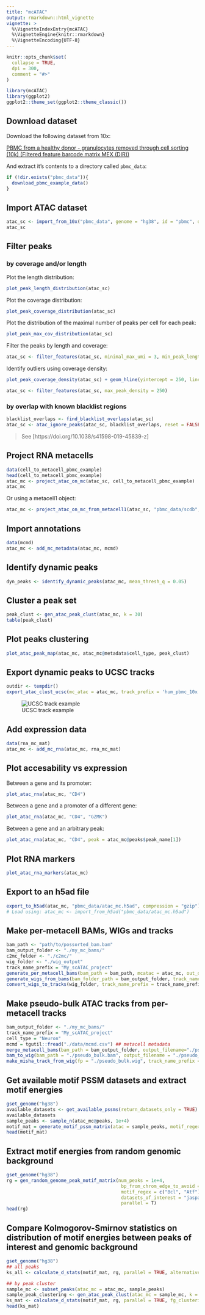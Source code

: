 ```yaml
---
title: "mcATAC"
output: rmarkdown::html_vignette
vignette: >
  %\VignetteIndexEntry{mcATAC}
  %\VignetteEngine{knitr::rmarkdown}
  %\VignetteEncoding{UTF-8}
---
```


```r
knitr::opts_chunk$set(
  collapse = TRUE,
  dpi = 300,
  comment = "#>"
)
```

```r
library(mcATAC)
library(ggplot2)
ggplot2::theme_set(ggplot2::theme_classic())
```

## Download dataset

Download the following dataset from 10x: 

[PBMC from a healthy donor - granulocytes removed through cell sorting (10k) (Filtered feature barcode matrix MEX (DIR))](https://support.10xgenomics.com/single-cell-multiome-atac-gex/datasets/1.0.0/pbmc_granulocyte_sorted_10k?)


And extract it's contents to a directory called `pbmc_data`:

```r
if (!dir.exists("pbmc_data")){
  download_pbmc_example_data()
}
```

## Import ATAC dataset

```r
atac_sc <- import_from_10x("pbmc_data", genome = "hg38", id = "pbmc", description = "PBMC from a healthy donor - granulocytes removed through cell sorting (10k)")
atac_sc
```

## Filter peaks 

### by coverage and/or length

Plot the length distribution:

```r
plot_peak_length_distribution(atac_sc)
```

Plot the coverage distribution:

```r
plot_peak_coverage_distribution(atac_sc)
```

Plot the distribution of the maximal number of peaks per cell for each peak:

```r
plot_peak_max_cov_distribution(atac_sc)
```

Filter the peaks by length and coverage:

```r
atac_sc <- filter_features(atac_sc, minimal_max_umi = 3, min_peak_length = 200, max_peak_length = 1000)
```

Identify outliers using coverage density: 

```r
plot_peak_coverage_density(atac_sc) + geom_hline(yintercept = 250, linetype = "dashed", color = "red")
```

```r
atac_sc <- filter_features(atac_sc, max_peak_density = 250)
```

### by overlap with known blacklist regions 

```r
blacklist_overlaps <- find_blacklist_overlaps(atac_sc)
atac_sc <- atac_ignore_peaks(atac_sc, blacklist_overlaps, reset = FALSE)
```

> See [https://doi.org/10.1038/s41598-019-45839-z]

## Project RNA metacells 

```r
data(cell_to_metacell_pbmc_example)
head(cell_to_metacell_pbmc_example)
atac_mc <- project_atac_on_mc(atac_sc, cell_to_metacell_pbmc_example)
atac_mc
```

Or using a metacell1 object: 
```r
atac_mc <- project_atac_on_mc_from_metacell1(atac_sc, "pbmc_data/scdb", "rna")
```
## Import annotations
```r
data(mcmd)
atac_mc <- add_mc_metadata(atac_mc, mcmd)
```
## Identify dynamic peaks
```r
dyn_peaks <- identify_dynamic_peaks(atac_mc, mean_thresh_q = 0.05)
```

## Cluster a peak set
```r
peak_clust <- gen_atac_peak_clust(atac_mc, k = 30)
table(peak_clust)
```

## Plot peaks clustering 

```r
plot_atac_peak_map(atac_mc, atac_mc@metadata$cell_type, peak_clust)
```

## Export dynamic peaks to UCSC tracks
```r
outdir <- tempdir()
export_atac_clust_ucsc(mc_atac = atac_mc, track_prefix = 'hum_pbmc_10x', normalization = 'lfcom', output_dir = outdir)
```

![UCSC track example](ucsc_output_example.png "Example of UCSC output on human PBMC data from 10X Genomics")


## Add expression data 

```r
data(rna_mc_mat)
atac_mc <- add_mc_rna(atac_mc, rna_mc_mat)
```

## Plot accesability vs expression 

Between a gene and its promoter:

```r
plot_atac_rna(atac_mc, "CD4")
```

Between a gene and a promoter of a different gene: 

```r
plot_atac_rna(atac_mc, "CD4", "GZMK")
```

Between a gene and an arbitrary peak:

```r
plot_atac_rna(atac_mc, "CD4", peak = atac_mc@peaks$peak_name[1])
```

## Plot RNA markers 

```r
plot_atac_rna_markers(atac_mc)
```

## Export to an h5ad file

```r
export_to_h5ad(atac_mc, "pbmc_data/atac_mc.h5ad", compression = "gzip")
# Load using: atac_mc <- import_from_h5ad("pbmc_data/atac_mc.h5ad")
```

## Make per-metacell BAMs, WIGs and tracks

```r
bam_path <- "path/to/possorted_bam.bam"
bam_output_folder <- "./my_mc_bams/"
c2mc_folder <- "./c2mc/"
wig_folder <- "./wig_output"
track_name_prefix = "My_scATAC_project"
generate_per_metacell_bams(bam_path = bam_path, mcatac = atac_mc, out_dir = bam_output_folder, c2mc_path = c2mc_folder)
generate_wigs_from_bams(bam_folder_path = bam_output_folder, track_name_prefix = track_name_prefix, output_path = wig_folder, parallel = TRUE)
convert_wigs_to_tracks(wig_folder, track_name_prefix = track_name_prefix, description = NULL, parallel = TRUE, force = FALSE)
```

## Make pseudo-bulk ATAC tracks from per-metacell tracks

```r
bam_output_folder <- "./my_mc_bams/"
track_name_prefix = "My_scATAC_project"
cell_type = "Neuron"
mcmd = tgutil::fread("./data/mcmd.csv") ## metacell metadata
merge_metacell_bams(bam_path = bam_output_folder, output_filename="./pseudo_bulk.bam", mcs = which(mcmd$cell_type == cell_type), parallel = T)
bam_to_wig(bam_path = "./pseudo_bulk.bam", output_filename = "./pseudo_bulk.wig", track_name_prefix = track_name_prefix)
make_misha_track_from_wig(fp = "./pseudo_bulk.wig", track_name_prefix = track_name_prefix, description = glue::glue("Pseudo-bulk track of ATAC signal from {cell_type} cells"))
```

## Get available motif PSSM datasets and extract motif energies

```r
gset_genome("hg38")
available_datasets <- get_available_pssms(return_datasets_only = TRUE)
available_datasets
sample_peaks <- sample_n(atac_mc@peaks, 1e+4)
motif_mat = generate_motif_pssm_matrix(atac = sample_peaks, motif_regex = c("Bcl", "Atf"), datasets_of_interest = "jaspar", parallel = T)
head(motif_mat)
```

## Extract motif energies from random genomic background

```r
gset_genome("hg38")
rg = gen_random_genome_peak_motif_matrix(num_peaks = 1e+4,
                                          bp_from_chrom_edge_to_avoid = 1e+6, 
                                          motif_regex = c("Bcl", "Atf"),
                                          datasets_of_interest = "jaspar", 
                                          parallel = T)
head(rg)
```

## Compare Kolmogorov-Smirnov statistics on distribution of motif energies between peaks of interest and genomic background

```r
gset_genome("hg38")
## all peaks
ks_all <- calculate_d_stats(motif_mat, rg, parallel = TRUE, alternative = "less", nc = parallel::detectCores())  

## by peak cluster
sample_mc <- subset_peaks(atac_mc = atac_mc, sample_peaks)  
sample_peak_clustering <- gen_atac_peak_clust(atac_mc = sample_mc, k = 10)  
ks_mat <- calculate_d_stats(motif_mat, rg, parallel = TRUE, fg_clustering = sample_peak_clustering, alternative = "less", nc = parallel::detectCores())  
head(ks_mat)  
```